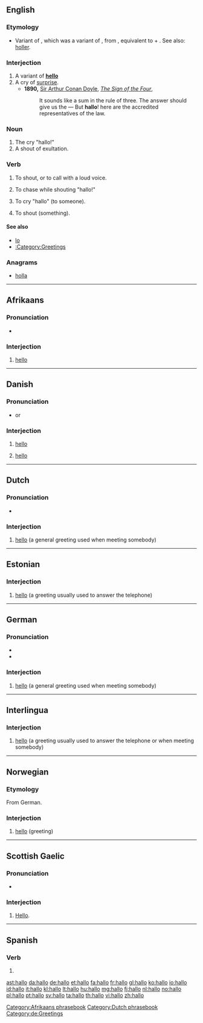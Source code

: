 {{also|halló}}
==English==

===Etymology===
* Variant of {{term|hollo}}, which was a variant of {{term|holla}}, from {{etyl|frm}} {{term|hola|lang=frm}}, equivalent to {{term|ho||lang=frm|ahoy}} + {{term|la||lang=frm|there}}. See also: [[holler]].

===Interjection===
{{en-interj}}

# A variant of '''[[hello]]'''
# A cry of [[surprise]].
#* '''1890,''' [[w:Sir Arthur Conan Doyle|Sir Arthur Conan Doyle]], ''[[s:The Sign of the Four|The Sign of the Four]]'',
#*: It sounds like a sum in the rule of three. The answer should give us the — But '''hallo'''! here are the accredited representatives of the law.

===Noun===
{{en-noun}}

# The cry "hallo!"
# A shout of exultation.

===Verb===
{{en-verb}}

# {{intransitive}} To shout, or to call with a loud voice.
# {{transitive}} To chase while shouting "hallo!"
# {{transitive}} To cry "hallo" (to someone).
# {{transitive}} To shout (something).

====See also====
* [[lo]]
* [[:Category:Greetings]]

===Anagrams===
* [[holla#English|holla]]

----

==Afrikaans==

===Pronunciation===
* {{IPA|/hɑloː/|lang=af}}

===Interjection===
{{head|af|interjection}}

# [[hello]]

[[Category:Afrikaans phrasebook]]

----

==Danish==

===Pronunciation===
* {{IPA|/halɔ/|[haˈlɔ]|lang=da}} or {{IPA|/halɔː/|[haˈlɔː]|lang=da}}

===Interjection===
{{head|da|interjection}}

# [[hello]]
# {{qualifier|as a noun, rare}} {{n}} [[hello]] {{gloss|"Hello!" or an equivalent greeting}}

----

==Dutch==

===Pronunciation===
* {{audio|Nl-hallo.ogg|audio}}

===Interjection===
{{head|nl|interjection}}

# [[hello]] (a general greeting used when meeting somebody)

[[Category:Dutch phrasebook]]

----

==Estonian==

===Interjection===
{{head|et|interjection}}

# [[hello]] (a greeting usually used to answer the telephone)

----

==German==

===Pronunciation===
* {{IPA|/ˈhaloː/|/haˈloː/|lang=de}}
* {{audio|CPIDL German - Hallo.ogg|Audio}}

===Interjection===
{{head|de|interjection}}

# [[hello]] (a general greeting used when meeting somebody)

[[Category:de:Greetings]]

----

==Interlingua==

===Interjection===
{{head|ia|interjection}}

# [[hello]] (a greeting usually used to answer the telephone or when meeting somebody)

----

==Norwegian==

===Etymology===
From German.

===Interjection===
{{head|no|interjection}}

# [[hello]] (greeting)

----

==Scottish Gaelic==

===Pronunciation===
* {{IPA|/haˈɫoː/|lang=gd}}

===Interjection===
{{head|gd|interjection}}

# [[hello|Hello]].

----

==Spanish==

===Verb===
{{es-verb-form|hallar}}

# {{es-verb form of|ending=ar|mood=indicative|tense=present|pers=1|number=singular|[[hallar]]}}

[[ast:hallo]]
[[da:hallo]]
[[de:hallo]]
[[et:hallo]]
[[fa:hallo]]
[[fr:hallo]]
[[gl:hallo]]
[[ko:hallo]]
[[io:hallo]]
[[id:hallo]]
[[it:hallo]]
[[kl:hallo]]
[[lt:hallo]]
[[hu:hallo]]
[[mg:hallo]]
[[fj:hallo]]
[[nl:hallo]]
[[no:hallo]]
[[pl:hallo]]
[[pt:hallo]]
[[sv:hallo]]
[[ta:hallo]]
[[th:hallo]]
[[vi:hallo]]
[[zh:hallo]]
